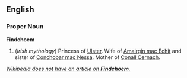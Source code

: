 ==English==

===Proper Noun===
'''Findchoem'''

#(''Irish mythology'') Princess of [[Ulster]].  Wife of [[Amairgin mac Echit]] and sister of [[Conchobar mac Nessa]].  Mother of [[Conall Cernach]].

''[http://en.wikipedia.org/wiki/Findchoem Wikipedia does not have an article on '''Findchoem'''.]''